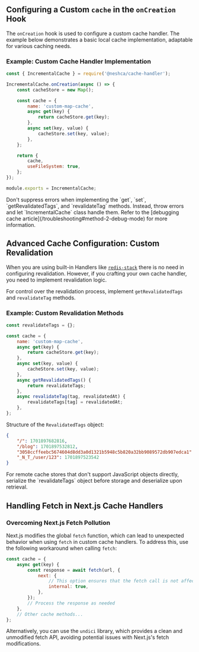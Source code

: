 
## Configuring a Custom `cache` in the `onCreation` Hook

The `onCreation` hook is used to configure a custom cache handler. The example below demonstrates a basic local cache implementation, adaptable for various caching needs.

### Example: Custom Cache Handler Implementation

```js filename="cache-handler.js" copy
const { IncrementalCache } = require('@neshca/cache-handler');

IncrementalCache.onCreation(async () => {
    const cacheStore = new Map();

    const cache = {
        name: 'custom-map-cache',
        async get(key) {
            return cacheStore.get(key);
        },
        async set(key, value) {
            cacheStore.set(key, value);
        },
    };

    return {
        cache,
        useFileSystem: true,
    };
});

module.exports = IncrementalCache;
```

<Callout type="info">
    Don't suppress errors when implementing the `get`, `set`, `getRevalidatedTags`, and `revalidateTag` methods.
    Instead, throw errors and let `IncrementalCache` class handle them. Refer to the [debugging cache
    article](/troubleshooting#method-2-debug-mode) for more information.
</Callout>

## Advanced Cache Configuration: Custom Revalidation

When you are using built-in Handlers like [`redis-stack`](/redis-stack) there is no need in configuring revalidation. However, if you crafting your own cache handler, you need to implement revalidation logic.

For control over the revalidation process, implement `getRevalidatedTags` and `revalidateTag` methods.

### Example: Custom Revalidation Methods

```js filename="cache-handler.js" copy
const revalidateTags = {};

const cache = {
    name: 'custom-map-cache',
    async get(key) {
        return cacheStore.get(key);
    },
    async set(key, value) {
        cacheStore.set(key, value);
    },
    async getRevalidatedTags() {
        return revalidateTags;
    },
    async revalidateTag(tag, revalidatedAt) {
        revalidateTags[tag] = revalidatedAt;
    },
};
```

Structure of the `RevalidatedTags` object:

```json filename="revalidateTags"
{
    "/": 1701897682816,
    "/blog": 1701897532812,
    "3058ccffeebc5674604d8dd3a0d1321b5948c5b820a32bb9089572db907edca1": 1701895635813,
    "_N_T_/user/123": 1701897523542
}
```

<Callout type="info">
    For remote cache stores that don't support JavaScript objects directly, serialize the `revalidateTags` object before
    storage and deserialize upon retrieval.
</Callout>

## Handling Fetch in Next.js Cache Handlers

### Overcoming Next.js Fetch Pollution

Next.js modifies the global `fetch` function, which can lead to unexpected behavior when using `fetch` in custom cache handlers. To address this, use the following workaround when calling `fetch`:

```js filename="cache-handler.js" copy
const cache = {
    async get(key) {
        const response = await fetch(url, {
            next: {
                // This option ensures that the fetch call is not affected by Next.js modifications
                internal: true,
            },
        });
        // Process the response as needed
    },
    // Other cache methods...
};
```

Alternatively, you can use the `undici` library, which provides a clean and unmodified fetch API, avoiding potential issues with Next.js's fetch modifications.
